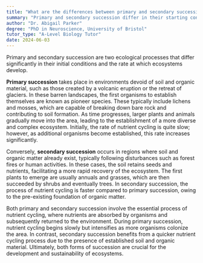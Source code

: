 ```yaml
---
title: "What are the differences between primary and secondary succession, and how do they relate to nutrient cycling?"
summary: "Primary and secondary succession differ in their starting conditions and the speed of ecosystem development."
author: "Dr. Abigail Parker"
degree: "PhD in Neuroscience, University of Bristol"
tutor_type: "A-Level Biology Tutor"
date: 2024-06-03
---
```


Primary and secondary succession are two ecological processes that differ significantly in their initial conditions and the rate at which ecosystems develop.

**Primary succession** takes place in environments devoid of soil and organic material, such as those created by a volcanic eruption or the retreat of glaciers. In these barren landscapes, the first organisms to establish themselves are known as pioneer species. These typically include lichens and mosses, which are capable of breaking down bare rock and contributing to soil formation. As time progresses, larger plants and animals gradually move into the area, leading to the establishment of a more diverse and complex ecosystem. Initially, the rate of nutrient cycling is quite slow; however, as additional organisms become established, this rate increases significantly.

Conversely, **secondary succession** occurs in regions where soil and organic matter already exist, typically following disturbances such as forest fires or human activities. In these cases, the soil retains seeds and nutrients, facilitating a more rapid recovery of the ecosystem. The first plants to emerge are usually annuals and grasses, which are then succeeded by shrubs and eventually trees. In secondary succession, the process of nutrient cycling is faster compared to primary succession, owing to the pre-existing foundation of organic matter.

Both primary and secondary succession involve the essential process of nutrient cycling, where nutrients are absorbed by organisms and subsequently returned to the environment. During primary succession, nutrient cycling begins slowly but intensifies as more organisms colonize the area. In contrast, secondary succession benefits from a quicker nutrient cycling process due to the presence of established soil and organic material. Ultimately, both forms of succession are crucial for the development and sustainability of ecosystems.
    